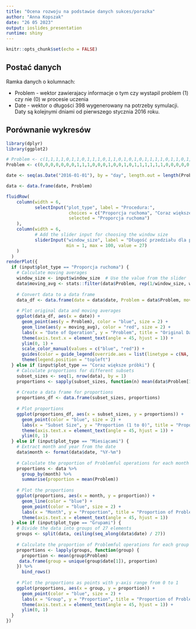 ---
title: "Ocena rozwoju na podstawie danych sukces/porazka"
author: "Anna Kopszak"
date: "26 05 2023"
output: ioslides_presentation
runtime: shiny
---

```{r setup, include=FALSE}
knitr::opts_chunk$set(echo = FALSE)
```

## Postać danych

Ramka danych o kolumnach:

- Problem - wektor zawierajacy informacje o tym czy wystapil problem (1) czy nie (0) w procesie uczenia
- Date - wektor o długości 398 wygenerowany na potrzeby symulacji. Daty są kolejnymi dniami od pierwszego stycznia 2016 roku.


## Porównanie wykresów
```{r, echo=FALSE, include=FALSE}
library(dplyr)
library(ggplot2)

# Problem <- c(1,1,1,1,0,1,1,0,1,1,1,0,1,1,0,1,0,1,0,1,1,1,1,0,1,1,0,1,1,0,1,1,1,0,0,0,0,0,1,0,0,0,0,0,1,0,0,0,0,1,0,0,0,0,0,1,0,0,0,1,0,1,0,0,1,0,1,0,0,0,0,1,0,0,0,0,0,0,1,0,0,0,0,0,0,0,0,0,0,0,0,0,0,0,0,0,0,0,0,0,1,0,0,0,1,1,0,1,0,0,0,0,0,1,0,0,0,0,0,1,1,1,0,1,1,0,0,0,0,0,0,0,0,1,0,0,0,0,1,0,0,1,0,1,0,1,1,0,0,0,0,0,0,1,1,0,0,0,0,1,1,0,1,1,0,0,0,1,1,0,0,0,1,1,0,0,0,0,0,0,0,0,0,0,1,0,0,0,0,1,0,0,0,0,1,0,0,0,0,0,0,0,1,0,0,0,0,0,0,0,0,0,1,0,1,1,1,0,0,0,0,1,0,1,0,0,1,0,0,1,0,0,0,0,0,1,1,1,0,0,0,0,0,0,0,0,1,1,0,0,0,1,0,0,1,1,0,1,0,0,0,1,0,1,0,0,0,0,0,1,0,1,0,0,0,0,1,1,1,0,0,0,1,0,0,1,0,0,0,0,1,0,0,0,0,0,0,0,0,0,0,0,1,0,0,1,0,0,0,1,0,1,0,0,1,1,1,1,1,0,0,1,1,1,1,1,1,1,1,0,0)
Problem <- c(0,0,0,0,0,0,0,1,1,1,0,0,0,1,0,0,1,0,1,1,1,1,1,1,0,0,0,0,0,0,0,1,1,0,0,0,0,0,1,0,0,0,0,1,0,1,0,0,1,0,1,0,1,1,1,0,0,0,0,0,0,0,0,0,1,1,0,0,0,0,1,0,0,0,0,0,0,0,0,0,0,0,0,0,0,1,0,0,0,0,0,0,0,0,1,0,0,0,1,0,1,0,0,1,0,1,0,0,0,1,1,1,1,1,0,1,0,0,0,0,0,0,1,0,0,0,0,0,0,0,0,0,0,0,0,0,0,0,0,0,0,0,0,0,0,0,1,1,0,1,0,0,0,0,0,1,0,0,0,0,0,1,1,1,0,1,1,0,0,0,0,0,0,0,0,1,0,0,1,1,0,0,0,0,0,0,0,1,0,0,0,0,0,0,0,1,0,0,1,0,0,0,0,0,0,0,0,0,1,0,0,0,0,0,0,1,0,1,0,0,0,0,0,0,0,0,0,0,1,0,1,1,0,1,0,0,0,0,0,0,0,0,0,0,0,1,0,0,1,0,1,1,0,0,0,0,0,0,0,0,0,1,1,0,0,1,0,0,1,1,1,0,0,0,0,0,0,1,0,0,1,1,1,0,1,0,0,0,1,0,1,1,1,0,0,1,0,0,0,0,0,0,0,0,0,0,0,0,0,0,1,0,0,0,1,0,0,0,0,1,0,1,0,0,0,0,1,0,0,0,0,1,0,0,0,0,0,0,0,1,0,0,0,0,0,0,0,0,0,1,0,0,0,0,0,0,1,0,0,1,0,0,0,0,0,1,1,0,0,0,0,0,0,0,0,1,0,0,0,0,0,0,0,0,0,0,0,0,0,0,0,0,0,0,0,0,0,1)

date <- seq(as.Date("2016-01-01"), by = "day", length.out = length(Problem))

data <- data.frame(date, Problem)
```

```{r echo=FALSE}
fluidRow(
    column(width = 6,
           selectInput("plot_type", label = "Procedura:",
                        choices = c("Proporcja ruchoma", "Coraz większe próbki", "Miesiącami", "Grupami"),
                        selected = "Proporcja ruchoma")
    ),
    column(width = 6,
           # Add the slider input for choosing the window size
           sliderInput("window_size", label = "Długość przedziału dla proporcji ruchomej:",
                       min = 1, max = 100, value = 27)
    )
  )
renderPlot({
  if (input$plot_type == "Proporcja ruchoma") {
    # Calculate moving averages 
    window_size <- input$window_size  # Use the value from the slider
    data$moving_avg <- stats::filter(data$Problem, rep(1/window_size, window_size), sides = 2)
    
    # Convert data to a data frame
    data_df <- data.frame(date = data$date, Problem = data$Problem, moving_avg = data$moving_avg)
    
    # Plot original data and moving averages
    ggplot(data_df, aes(x = date)) +
      geom_point(aes(y = Problem), color = "blue", size = 2) +
      geom_line(aes(y = moving_avg), color = "red", size = 2) +
      labs(x = "Date of Operation", y = "Problem", title = "Original Data and Moving Averages") +
      theme(axis.text.x = element_text(angle = 45, hjust = 1)) +
      ylim(0, 1) +
      scale_color_manual(values = c("blue", "red")) +
      guides(color = guide_legend(override.aes = list(linetype = c(NA, 1), shape = c(16, NA)))) +
      theme(legend.position = "topleft")
  } else if (input$plot_type == "Coraz większe próbki") {
    # Calculate proportions for different subsets
    subset_sizes <- seq(1, nrow(data), by = 1)
    proportions <- sapply(subset_sizes, function(n) mean(data$Problem[1:n]))
    
    # Create a data frame for proportions
    proportions_df <- data.frame(subset_sizes, proportions)
    
    # Plot proportions
    ggplot(proportions_df, aes(x = subset_sizes, y = proportions)) +
      geom_point(color = "blue", size = 2) +
      labs(x = "Subset Size", y = "Proportion (1 to 0)", title = "Proportion of Problemful Operations by Subset Size") +
      theme(axis.text.x = element_text(angle = 45, hjust = 1)) +
      ylim(0, 1)
  } else if (input$plot_type == "Miesiącami") {
    # Extract month and year from the date
    data$month <- format(data$date, "%Y-%m")
    
    # Calculate the proportion of Problemful operations for each month
    proportions <- data %>%
      group_by(month) %>%
      summarise(proportion = mean(Problem))
    
    # Plot the proportions
    ggplot(proportions, aes(x = month, y = proportion)) +
      geom_line(color = "blue") +
      geom_point(color = "blue", size = 2) +
      labs(x = "Month", y = "Proportion", title = "Proportion of Problemful Operations by Month") +
      theme(axis.text.x = element_text(angle = 45, hjust = 1))
  } else if (input$plot_type == "Grupami") {
    # Divide the data into groups of 27 elements
    groups <- split(data, ceiling(seq_along(data$date) / 27))
    
    # Calculate the proportion of Problemful operations for each group
    proportions <- lapply(groups, function(group) {
      proportion <- mean(group$Problem)
     data.frame(group = unique(group$date[1]), proportion)
    }) %>%
      bind_rows()
    
    # Plot the proportions as points with y-axis range from 0 to 1
    ggplot(proportions, aes(x = group, y = proportion)) +
      geom_point(color = "blue", size = 2) +
      labs(x = "Group", y = "Proportion", title = "Proportion of Problemful Operations by Group") +
      theme(axis.text.x = element_text(angle = 45, hjust = 1)) +
      ylim(0, 1)
  }
})


```




